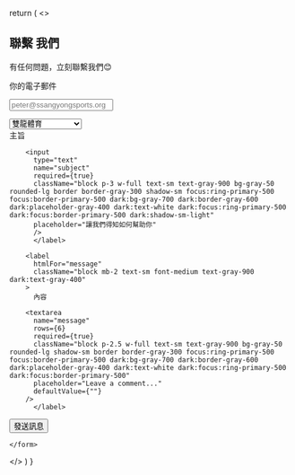   return (
<>
   <section>
  <div className="py-8 lg:py-16 px-4 mx-auto max-w-screen-md">
    <h2 className="mb-4 text-4xl tracking-tight font-extrabold text-center text-gray-900 dark:text-white">
      <span className={styles.abc}>聯繫</span>
      我們
    </h2>
    <p className="mb-8 lg:mb-16 font-light text-center text-gray-500 dark:text-gray-400 sm:text-xl">
      有任何問題，立刻聯繫我們😊
    </p>
    <form
              action="https://formsubmit.co/ssportpop@gmail.com"
              name="聯繫表單"
              method="POST"
    className="space-y-8"
            >
        <input type="hidden" name="_next" value="https://ssangyongsports.org/thanks" />
          <input type="hidden" name="_subject" value="雙龍體育客戶聯繫" />
            <input type="hidden" name="_captcha" value="false" />
              <input type="hidden" name="_blacklist" value=" 幹, 靠 去死, 娘" />
             <label
         htmlFor="name"
  className="block mb-2 text-sm font-medium text-gray-900 dark:text-gray-300"
>
  你的電子郵件

<input
  type="name"
  name="email"
  className="shadow-sm bg-gray-50 border border-gray-300 text-gray-900 text-sm rounded-lg focus:ring-primary-500 focus:border-primary-500 block w-full p-2.5 dark:bg-gray-700 dark:border-gray-600 dark:placeholder-gray-400 dark:text-white dark:focus:ring-primary-500 dark:focus:border-primary-500 dark:shadow-sm-light"
  placeholder="peter@ssangyongsports.org"
  required={true}
/>
      </label>
      <input type="hidden" name="_email.subject" value="雙龍體育網站聯繫資訊" />
       <input type="hidden" name="_email.from" value="雙龍體育聯繫客戶" />
      <div
      className="max-w-md"
      id="select"
    >
      <div className="mb-2 block">
        <Label
          htmlFor="幫助範圍"
          value="幫助範圍"
        />
      </div>
      <Select
        name="help"
        required
      >
      <option value="雙龍體育">雙龍體育</option>
    <option value="雙龍職籃">雙龍職籃</option>
    <option value="雙龍職棒">雙龍職棒</option>
    <option value="雙龍體育TV">雙龍體育TV</option>
    <option value="其他">其他</option>
    <option value="系統網站問題回報">系統網站問題回報</option>
      </Select>
    </div>
        <label
          htmlFor="subject"
          className="block mb-2 text-sm font-medium text-gray-900 dark:text-gray-300"
        >
          主旨
        
        <input
          type="text"
          name="subject"
          required={true}
          className="block p-3 w-full text-sm text-gray-900 bg-gray-50 rounded-lg border border-gray-300 shadow-sm focus:ring-primary-500 focus:border-primary-500 dark:bg-gray-700 dark:border-gray-600 dark:placeholder-gray-400 dark:text-white dark:focus:ring-primary-500 dark:focus:border-primary-500 dark:shadow-sm-light"
          placeholder="讓我們得知如何幫助你"
          />
          </label>
    
        <label
          htmlFor="message"
          className="block mb-2 text-sm font-medium text-gray-900 dark:text-gray-400"
        >
          內容
        
        <textarea
          name="message"
          rows={6}
          required={true}
          className="block p-2.5 w-full text-sm text-gray-900 bg-gray-50 rounded-lg shadow-sm border border-gray-300 focus:ring-primary-500 focus:border-primary-500 dark:bg-gray-700 dark:border-gray-600 dark:placeholder-gray-400 dark:text-white dark:focus:ring-primary-500 dark:focus:border-primary-500"
          placeholder="Leave a comment..."
          defaultValue={""}
        />
          </label>
<input
  type="hidden"
  name="_cc"
  defaultValue="support@ssangyongsports.eu.org"
/>
<Button type="submit" color="blue">發送訊息</Button>
    
    </form>
  </div>
</section>
          <Head>
        <title>雙龍體育聯絡</title>
        <meta name="description" content="雙龍體育聯繫，為你提供專業的雙龍體育客服，為你解決問題，或聯絡雙龍體育了解你想得知的消息，就立刻上雙龍體育聯絡網站吧" />
      </Head>
  
   </>
  )
}

